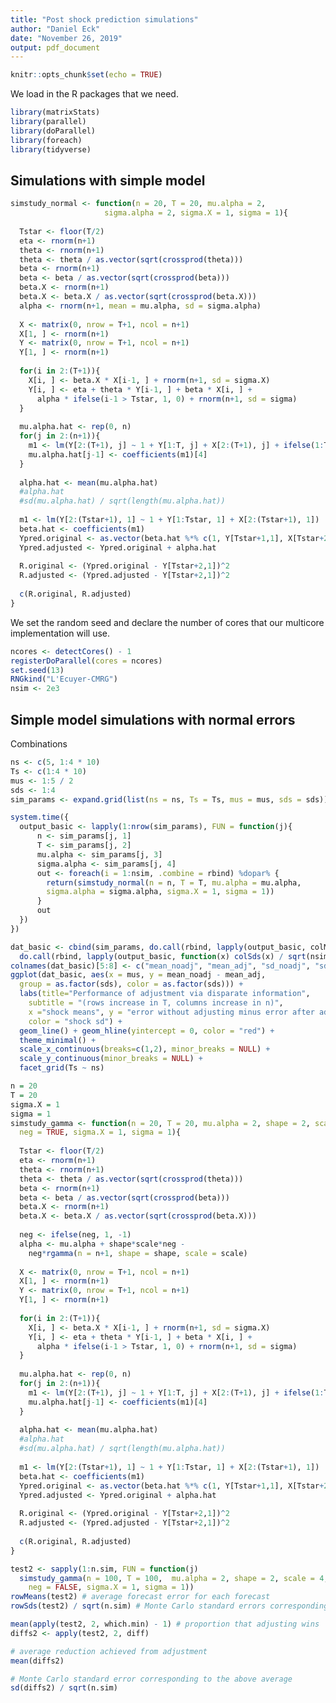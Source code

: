 ```yaml
---
title: "Post shock prediction simulations"
author: "Daniel Eck"
date: "November 26, 2019"
output: pdf_document
---
```


```r
knitr::opts_chunk$set(echo = TRUE)
```

We load in the R packages that we need.

```r
library(matrixStats)
library(parallel)
library(doParallel)
library(foreach)
library(tidyverse)
```


## Simulations with simple model


```r
simstudy_normal <- function(n = 20, T = 20, mu.alpha = 2, 
                     sigma.alpha = 2, sigma.X = 1, sigma = 1){
  
  Tstar <- floor(T/2)
  eta <- rnorm(n+1)
  theta <- rnorm(n+1)
  theta <- theta / as.vector(sqrt(crossprod(theta)))
  beta <- rnorm(n+1)
  beta <- beta / as.vector(sqrt(crossprod(beta)))
  beta.X <- rnorm(n+1)
  beta.X <- beta.X / as.vector(sqrt(crossprod(beta.X)))
  alpha <- rnorm(n+1, mean = mu.alpha, sd = sigma.alpha)
  
  X <- matrix(0, nrow = T+1, ncol = n+1)
  X[1, ] <- rnorm(n+1)
  Y <- matrix(0, nrow = T+1, ncol = n+1)
  Y[1, ] <- rnorm(n+1)
  
  for(i in 2:(T+1)){
    X[i, ] <- beta.X * X[i-1, ] + rnorm(n+1, sd = sigma.X)
    Y[i, ] <- eta + theta * Y[i-1, ] + beta * X[i, ] + 
      alpha * ifelse(i-1 > Tstar, 1, 0) + rnorm(n+1, sd = sigma) 
  }
  
  mu.alpha.hat <- rep(0, n)
  for(j in 2:(n+1)){
    m1 <- lm(Y[2:(T+1), j] ~ 1 + Y[1:T, j] + X[2:(T+1), j] + ifelse(1:T > Tstar,1,0))
    mu.alpha.hat[j-1] <- coefficients(m1)[4]
  }
  
  alpha.hat <- mean(mu.alpha.hat)
  #alpha.hat
  #sd(mu.alpha.hat) / sqrt(length(mu.alpha.hat))
  
  m1 <- lm(Y[2:(Tstar+1), 1] ~ 1 + Y[1:Tstar, 1] + X[2:(Tstar+1), 1])
  beta.hat <- coefficients(m1)
  Ypred.original <- as.vector(beta.hat %*% c(1, Y[Tstar+1,1], X[Tstar+2,1]))
  Ypred.adjusted <- Ypred.original + alpha.hat
  
  R.original <- (Ypred.original - Y[Tstar+2,1])^2
  R.adjusted <- (Ypred.adjusted - Y[Tstar+2,1])^2
  
  c(R.original, R.adjusted)
}
```

We set the random seed and declare the number of cores that our multicore implementation will use.

```r
ncores <- detectCores() - 1
registerDoParallel(cores = ncores)
set.seed(13)
RNGkind("L'Ecuyer-CMRG")
nsim <- 2e3
```


## Simple model simulations with normal errors

Combinations

```r
ns <- c(5, 1:4 * 10)
Ts <- c(1:4 * 10)
mus <- 1:5 / 2
sds <- 1:4
sim_params <- expand.grid(list(ns = ns, Ts = Ts, mus = mus, sds = sds))
```


```r
system.time({
  output_basic <- lapply(1:nrow(sim_params), FUN = function(j){
      n <- sim_params[j, 1]
      T <- sim_params[j, 2]
      mu.alpha <- sim_params[j, 3]
      sigma.alpha <- sim_params[j, 4]
      out <- foreach(i = 1:nsim, .combine = rbind) %dopar% {
        return(simstudy_normal(n = n, T = T, mu.alpha = mu.alpha, 
        sigma.alpha = sigma.alpha, sigma.X = 1, sigma = 1))
      }
      out
  })
})
```

```r
dat_basic <- cbind(sim_params, do.call(rbind, lapply(output_basic, colMeans)), 
  do.call(rbind, lapply(output_basic, function(x) colSds(x) / sqrt(nsim) )))
colnames(dat_basic)[5:8] <- c("mean_noadj", "mean_adj", "sd_noadj", "sd_adj") 
ggplot(dat_basic, aes(x = mus, y = mean_noadj - mean_adj, 
  group = as.factor(sds), color = as.factor(sds))) + 
  labs(title="Performance of adjustment via disparate information", 
    subtitle = "(rows increase in T, columns increase in n)",
    x ="shock means", y = "error without adjusting minus error after adjusting", 
    color = "shock sd") +
  geom_line() + geom_hline(yintercept = 0, color = "red") +
  theme_minimal() + 
  scale_x_continuous(breaks=c(1,2), minor_breaks = NULL) + 
  scale_y_continuous(minor_breaks = NULL) + 
  facet_grid(Ts ~ ns)
```



```r
n = 20 
T = 20
sigma.X = 1
sigma = 1
simstudy_gamma <- function(n = 20, T = 20, mu.alpha = 2, shape = 2, scale = 5, 
  neg = TRUE, sigma.X = 1, sigma = 1){
  
  Tstar <- floor(T/2)
  eta <- rnorm(n+1)
  theta <- rnorm(n+1)
  theta <- theta / as.vector(sqrt(crossprod(theta)))
  beta <- rnorm(n+1)
  beta <- beta / as.vector(sqrt(crossprod(beta)))
  beta.X <- rnorm(n+1)
  beta.X <- beta.X / as.vector(sqrt(crossprod(beta.X)))
  
  neg <- ifelse(neg, 1, -1)
  alpha <- mu.alpha + shape*scale*neg - 
    neg*rgamma(n = n+1, shape = shape, scale = scale)
  
  X <- matrix(0, nrow = T+1, ncol = n+1)
  X[1, ] <- rnorm(n+1)
  Y <- matrix(0, nrow = T+1, ncol = n+1)
  Y[1, ] <- rnorm(n+1)
  
  for(i in 2:(T+1)){
    X[i, ] <- beta.X * X[i-1, ] + rnorm(n+1, sd = sigma.X)
    Y[i, ] <- eta + theta * Y[i-1, ] + beta * X[i, ] + 
      alpha * ifelse(i-1 > Tstar, 1, 0) + rnorm(n+1, sd = sigma) 
  }
  
  mu.alpha.hat <- rep(0, n)
  for(j in 2:(n+1)){
    m1 <- lm(Y[2:(T+1), j] ~ 1 + Y[1:T, j] + X[2:(T+1), j] + ifelse(1:T > Tstar,1,0))
    mu.alpha.hat[j-1] <- coefficients(m1)[4]
  }
  
  alpha.hat <- mean(mu.alpha.hat)
  #alpha.hat
  #sd(mu.alpha.hat) / sqrt(length(mu.alpha.hat))
  
  m1 <- lm(Y[2:(Tstar+1), 1] ~ 1 + Y[1:Tstar, 1] + X[2:(Tstar+1), 1])
  beta.hat <- coefficients(m1)
  Ypred.original <- as.vector(beta.hat %*% c(1, Y[Tstar+1,1], X[Tstar+2,1]))
  Ypred.adjusted <- Ypred.original + alpha.hat
  
  R.original <- (Ypred.original - Y[Tstar+2,1])^2
  R.adjusted <- (Ypred.adjusted - Y[Tstar+2,1])^2
  
  c(R.original, R.adjusted)
}

test2 <- sapply(1:n.sim, FUN = function(j) 
  simstudy_gamma(n = 100, T = 100,  mu.alpha = 2, shape = 2, scale = 4, 
    neg = FALSE, sigma.X = 1, sigma = 1))
rowMeans(test2) # average forecast error for each forecast
rowSds(test2) / sqrt(n.sim) # Monte Carlo standard errors corresponding to the above averages

mean(apply(test2, 2, which.min) - 1) # proportion that adjusting wins
diffs2 <- apply(test2, 2, diff)

# average reduction achieved from adjustment
mean(diffs2)

# Monte Carlo standard error corresponding to the above average
sd(diffs2) / sqrt(n.sim) 
```





